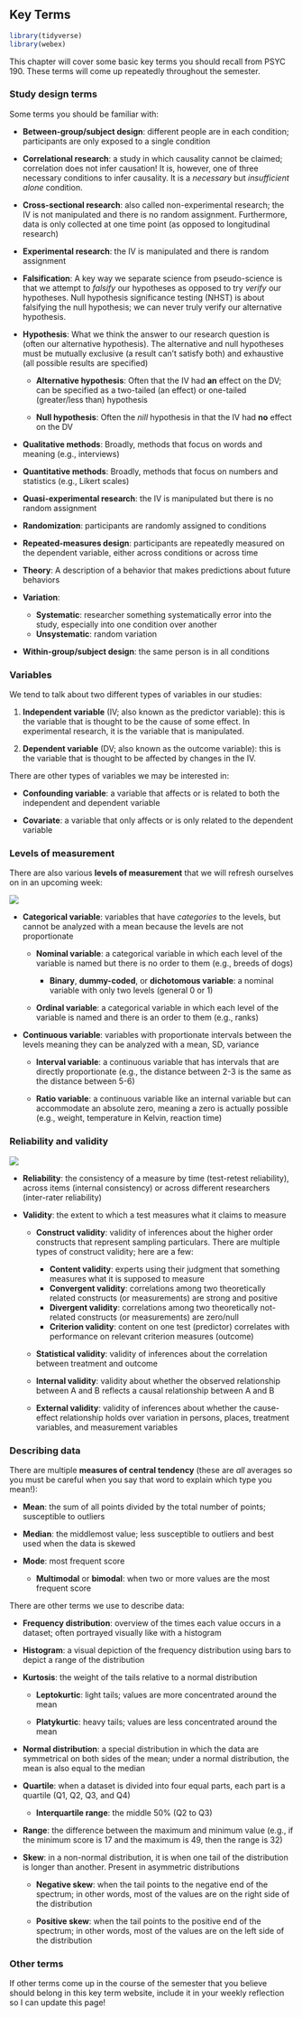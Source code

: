 ## Key Terms

```r
library(tidyverse)
library(webex)
```

This chapter will cover some basic key terms you should recall from PSYC 190. These terms will come up repeatedly throughout the semester.

### Study design terms

Some terms you should be familiar with:

-   **Between-group/subject design**: different people are in each condition; participants are only exposed to a single condition

-   **Correlational research**: a study in which causality cannot be claimed; correlation does not infer causation! It is, however, one of three necessary conditions to infer causality. It is a *necessary* but *insufficient alone* condition.

-   **Cross-sectional research**: also called non-experimental research; the IV is not manipulated and there is no random assignment. Furthermore, data is only collected at one time point (as opposed to longitudinal research)

-   **Experimental research**: the IV is manipulated and there is random assignment

-   **Falsification**: A key way we separate science from pseudo-science is that we attempt to *falsify* our hypotheses as opposed to try *verify* our hypotheses. Null hypothesis significance testing (NHST) is about falsifying the null hypothesis; we can never truly verify our alternative hypothesis.

-   **Hypothesis**: What we think the answer to our research question is (often our alternative hypothesis). The alternative and null hypotheses must be mutually exclusive (a result can't satisfy both) and exhaustive (all possible results are specified)

    -   **Alternative hypothesis**: Often that the IV had **an** effect on the DV; can be specified as a two-tailed (an effect) or one-tailed (greater/less than) hypothesis

    -   **Null hypothesis**: Often the *nill* hypothesis in that the IV had **no** effect on the DV

-   **Qualitative methods**: Broadly, methods that focus on words and meaning (e.g., interviews)

-   **Quantitative methods**: Broadly, methods that focus on numbers and statistics (e.g., Likert scales)

-   **Quasi-experimental research**: the IV is manipulated but there is no random assignment

-   **Randomization**: participants are randomly assigned to conditions

-   **Repeated-measures design**: participants are repeatedly measured on the dependent variable, either across conditions or across time

-   **Theory**: A description of a behavior that makes predictions about future behaviors

-   **Variation**:

    -   **Systematic**: researcher something systematically error into the study, especially into one condition over another
    -   **Unsystematic**: random variation

-   **Within-group/subject design**: the same person is in all conditions

### Variables

We tend to talk about two different types of variables in our studies:

1.  **Independent variable** (IV; also known as the predictor variable): this is the variable that is thought to be the cause of some effect. In experimental research, it is the variable that is manipulated.

2.  **Dependent variable** (DV; also known as the outcome variable): this is the variable that is thought to be affected by changes in the IV.

There are other types of variables we may be interested in:

-   **Confounding variable**: a variable that affects or is related to both the independent and dependent variable

-   **Covariate**: a variable that only affects or is only related to the dependent variable

### Levels of measurement

There are also various **levels of measurement** that we will refresh ourselves on in an upcoming week:

![](images/01-intro/Levels%20of%20measurement.png)

-   **Categorical variable**: variables that have *categories* to the levels, but cannot be analyzed with a mean because the levels are not proportionate

    -   **Nominal variable**: a categorical variable in which each level of the variable is named but there is no order to them (e.g., breeds of dogs)

        -   **Binary**, **dummy-coded**, or **dichotomous variable**: a nominal variable with only two levels (general 0 or 1)

    -   **Ordinal variable**: a categorical variable in which each level of the variable is named and there is an order to them (e.g., ranks)

-   **Continuous variable**: variables with proportionate intervals between the levels meaning they can be analyzed with a mean, SD, variance

    -   **Interval variable**: a continuous variable that has intervals that are directly proportionate (e.g., the distance between 2-3 is the same as the distance between 5-6)

    -   **Ratio variable**: a continuous variable like an internal variable but can accommodate an absolute zero, meaning a zero is actually possible (e.g., weight, temperature in Kelvin, reaction time)

### Reliability and validity

![](images/01-intro/reliability-validity.jpg)

-   **Reliability**: the consistency of a measure by time (test-retest reliability), across items (internal consistency) or across different researchers (inter-rater reliability)

-   **Validity**: the extent to which a test measures what it claims to measure

    -   **Construct validity**: validity of inferences about the higher order constructs that represent sampling particulars. There are multiple types of construct validity; here are a few:

        -   **Content validity**: experts using their judgment that something measures what it is supposed to measure
        -   **Convergent validity**: correlations among two theoretically related constructs (or measurements) are strong and positive
        -   **Divergent validity**: correlations among two theoretically not-related constructs (or measurements) are zero/null
        -   **Criterion validity**: content on one test (predictor) correlates with performance on relevant criterion measures (outcome)

    -   **Statistical validity**: validity of inferences about the correlation between treatment and outcome

    -   **Internal validity**: validity about whether the observed relationship between A and B reflects a causal relationship between A and B

    -   **External validity**: validity of inferences about whether the cause-effect relationship holds over variation in persons, places, treatment variables, and measurement variables

### Describing data

There are multiple **measures of central tendency** (these are *all* averages so you must be careful when you say that word to explain which type you mean!):

-   **Mean**: the sum of all points divided by the total number of points; susceptible to outliers

-   **Median**: the middlemost value; less susceptible to outliers and best used when the data is skewed

-   **Mode**: most frequent score

    -   **Multimodal** or **bimodal**: when two or more values are the most frequent score

There are other terms we use to describe data:

-   **Frequency distribution**: overview of the times each value occurs in a dataset; often portrayed visually like with a histogram

-   **Histogram**: a visual depiction of the frequency distribution using bars to depict a range of the distribution

-   **Kurtosis**: the weight of the tails relative to a normal distribution

    -   **Leptokurtic**: light tails; values are more concentrated around the mean

    -   **Platykurtic**: heavy tails; values are less concentrated around the mean

-   **Normal distribution**: a special distribution in which the data are symmetrical on both sides of the mean; under a normal distribution, the mean is also equal to the median

-   **Quartile**: when a dataset is divided into four equal parts, each part is a quartile (Q1, Q2, Q3, and Q4)

    -   **Interquartile range**: the middle 50% (Q2 to Q3)

-   **Range**: the difference between the maximum and minimum value (e.g., if the minimum score is 17 and the maximum is 49, then the range is 32)

-   **Skew**: in a non-normal distribution, it is when one tail of the distribution is longer than another. Present in asymmetric distributions

    -   **Negative skew**: when the tail points to the negative end of the spectrum; in other words, most of the values are on the right side of the distribution

    -   **Positive skew**: when the tail points to the positive end of the spectrum; in other words, most of the values are on the left side of the distribution

### Other terms

If other terms come up in the course of the semester that you believe should belong in this key term website, include it in your weekly reflection so I can update this page!
